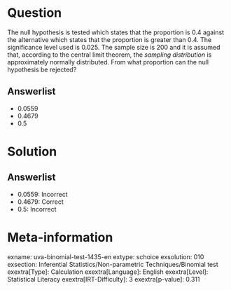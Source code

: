 Question
========

The null hypothesis is tested which states that the proportion is 0.4 against the alternative which states that the proportion is greater than 0.4. The significance level used is 0.025. The sample size is 200 and it is assumed that, according to the central limit theorem, the *sampling distribution* is approximately normally distributed. From what proportion can the null hypothesis be rejected?

Answerlist
----------

* 0.0559
* 0.4679
* 0.5

Solution
========

Answerlist
----------

* 0.0559: Incorrect
* 0.4679: Correct
* 0.5: Incorrect

Meta-information
================
exname: uva-binomial-test-1435-en
extype: schoice
exsolution: 010
exsection: Inferential Statistics/Non-parametric Techniques/Binomial test
exextra[Type]: Calculation
exextra[Language]: English
exextra[Level]: Statistical Literacy
exextra[IRT-Difficulty]: 3
exextra[p-value]: 0.311
